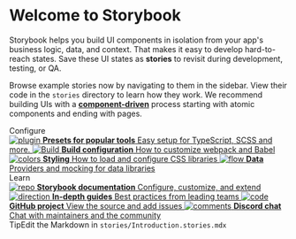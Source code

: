 
<Meta title="Example/Introduction" />

<style>
 {`
    .subheading {
      --mediumdark: '#999999';
      font-weight: 900;
      font-size: 13px;
      color: #999;
      letter-spacing: 6px;
      line-height: 24px;
      text-transform: uppercase;
      margin-bottom: 12px;
      margin-top: 40px;
    }

    .link-list {
      display: grid;
      grid-template-columns: 1fr;
      grid-template-rows: 1fr 1fr;
      row-gap: 10px;
    }

    @media (min-width: 620px) {
      .link-list {
        row-gap: 20px;
        column-gap: 20px;
        grid-template-columns: 1fr 1fr;
      }
    }

    @media all and (-ms-high-contrast:none) {
    .link-list {
        display: -ms-grid;
        -ms-grid-columns: 1fr 1fr;
        -ms-grid-rows: 1fr 1fr;
      }
    }

    .link-item {
      display: block;
      padding: 20px 30px 20px 15px;
      border: 1px solid #00000010;
      border-radius: 5px;
      transition: background 150ms ease-out, border 150ms ease-out, transform 150ms ease-out;
      color: #333333;
      display: flex;
      align-items: flex-start;
    }

    .link-item:hover {
      border-color: #1EA7FD50;
      transform: translate3d(0, -3px, 0);
      box-shadow: rgba(0, 0, 0, 0.08) 0 3px 10px 0;
    }

    .link-item:active {
      border-color: #1EA7FD;
      transform: translate3d(0, 0, 0);
    }

    .link-item strong {
      font-weight: 700;
      display: block;
      margin-bottom: 2px;
    }

    .link-item img {
      height: 40px;
      width: 40px;
      margin-right: 15px;
      flex: none;
    }

    .link-item span {
      font-size: 14px;
      line-height: 20px;
    }

    .tip {
      display: inline-block;
      border-radius: 1em;
      font-size: 11px;
      line-height: 12px;
      font-weight: 700;
      background: #E7FDD8;
      color: #66BF3C;
      padding: 4px 12px;
      margin-right: 10px;
      vertical-align: top;
    }

    .tip-wrapper {
      font-size: 13px;
      line-height: 20px;
      margin-top: 40px;
      margin-bottom: 40px;
    }

    .tip-wrapper code {
      font-size: 12px;
      display: inline-block;
    }
  `}
</style>

# Welcome to Storybook

Storybook helps you build UI components in isolation from your app's business logic, data, and context.
That makes it easy to develop hard-to-reach states. Save these UI states as **stories** to revisit during development, testing, or QA.

Browse example stories now by navigating to them in the sidebar.
View their code in the `stories` directory to learn how they work.
We recommend building UIs with a [**component-driven**](https://componentdriven.org) process starting with atomic components and ending with pages.

<div className="subheading">Configure</div>

<div className="link-list">
 <a className="link-item" href="https://storybook.js.org/docs/react/addons/addon-types" target="_blank">
  <img src={Plugin} alt="plugin" />
  <span>
   <strong>Presets for popular tools</strong>
   Easy setup for TypeScript, SCSS and more.
  </span>
 </a>
 <a className="link-item" href="https://storybook.js.org/docs/react/configure/webpack" target="_blank">
  <img src={StackAlt} alt="Build" />
  <span>
   <strong>Build configuration</strong>
   How to customize webpack and Babel
  </span>
 </a>
 <a className="link-item" href="https://storybook.js.org/docs/react/configure/styling-and-css" target="_blank">
  <img src={Colors} alt="colors" />
  <span>
   <strong>Styling</strong>
   How to load and configure CSS libraries
  </span>
 </a>
 <a
  className="link-item"
  href="https://storybook.js.org/docs/react/get-started/setup#configure-storybook-for-your-stack"
  target="_blank"
 >
  <img src={Flow} alt="flow" />
  <span>
   <strong>Data</strong>
   Providers and mocking for data libraries
  </span>
 </a>
</div>

<div className="subheading">Learn</div>

<div className="link-list">
 <a className="link-item" href="https://storybook.js.org/docs" target="_blank">
  <img src={Repo} alt="repo" />
  <span>
   <strong>Storybook documentation</strong>
   Configure, customize, and extend
  </span>
 </a>
 <a className="link-item" href="https://storybook.js.org/tutorials/" target="_blank">
  <img src={Direction} alt="direction" />
  <span>
   <strong>In-depth guides</strong>
   Best practices from leading teams
  </span>
 </a>
 <a className="link-item" href="https://github.com/storybookjs/storybook" target="_blank">
  <img src={Code} alt="code" />
  <span>
   <strong>GitHub project</strong>
   View the source and add issues
  </span>
 </a>
 <a className="link-item" href="https://discord.gg/storybook" target="_blank">
  <img src={Comments} alt="comments" />
  <span>
   <strong>Discord chat</strong>
   Chat with maintainers and the community
  </span>
 </a>
</div>

<div className="tip-wrapper">
 <span className="tip">Tip</span>Edit the Markdown in <code>stories/Introduction.stories.mdx</code>
</div>
